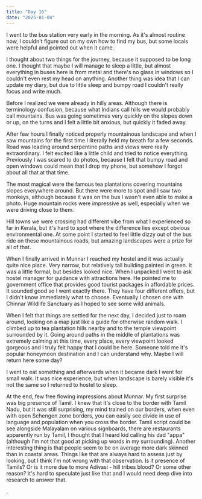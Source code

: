 ```yaml
---
title: "Day 16"
date: "2025-01-04"
---
```

I went to the bus station very early in the morning. As it's almost routine now, I couldn't figure out on my own how to find my bus, but some locals were helpful and pointed out when it came.

I thought about two things for the journey, because it supposed to be long one. I thought that maybe I will manage to sleep a little, but almost everything in buses here is from metal and there's no glass in windows so I couldn't even rest my head on anything. Another thing was idea that I can update my diary, but due to little sleep and bumpy road I couldn't really focus and write much.

Before I realized we were already in hilly areas. Although there is terminology confusion, because what Indians call hills we would probably call mountains. Bus was going sometimes very quickly on the slopes down or up, on the turns and I felt a little bit anxious, but quickly it faded away.

After few hours I finally noticed properly mountainous landscape and when I saw mountains for the first time I literally held my breath for a few seconds. Road was leading around serpentine paths and views were really extraordinary. I felt excited like a little child and tried to notice everything. Previously I was scared to do photos, because I felt that bumpy road and open windows could mean that I drop my phone, but somehow I forgot about all that at that time.

The most magical were the famous tea plantations covering mountains slopes everywhere around. But there were more to spot and I saw two monkeys, although because it was on the bus I wasn't even able to make a photo. Huge mountain rocks were impressive as well, especially when we were driving close to them.

Hill towns we were crossing had different vibe from what I experienced so far in Kerala, but it's hard to spot where the difference lies except obvious environmental one. At some point I started to feel little dizzy out of the bus ride on these mountainous roads, but amazing landscapes were a prize for all of that.

When I finally arrived in Munnar I reached my hostel and it was actually quite nice place. Very narrow, but relatively tall building painted in green. It was a little formal, but besides looked nice. When I unpacked I went to ask hostel manager for guidance with attractions here. He pointed me to government office that provides good tourist packages in affordable prices. It sounded good so I went exactly there. They have four different offers, but I didn't know immediately what to choose. Eventually I chosen one with Chinnar Wildlife Sanctuary as I hoped to see some wild animals. 

When I felt that things are settled for the next day, I decided just to roam around, looking on a map just like a guide for otherwise random walk. I climbed up to tea plantation hills nearby and to the temple viewpoint surrounded by it. Going around paths in the middle of plantations was extremely calming at this time, every place, every viewpoint looked gorgeous and I truly felt happy that I could be here. Someone told me it's popular honeymoon destination and I can understand why. Maybe I will return here some day?

I went to eat something and afterwards when it became dark I went for small walk. It was nice experience, but when landscape is barely visible it's not the same so I returned to hostel to sleep. 

At the end, few free flowing impressions about Munnar. My first surprise was big presence of Tamil. I knew that it's close to the border with Tamil Nadu, but it was still surprising, my mind trained on our borders, when even with open Schengen zone borders, you can easily see divide in use of language and population when you cross the border. Tamil script could be see alongside Malayalam on various signboards, there are restaurants apparently run by Tamil, I thought that I heard kid calling his dad "appa" (although I'm not that good at picking up words in my surrounding). Another interesting thing is that people seem to be on average more dark skinned than in coastal areas. Things like that are always hard to assess just by looking, but I think I'm not wrong with that observation. Is it presence of Tamils? Or is it more due to more Adivasi - hill tribes blood? Or some other reason? It's hard to speculate just like that and I would need deep dive into research to answer that. 

. 